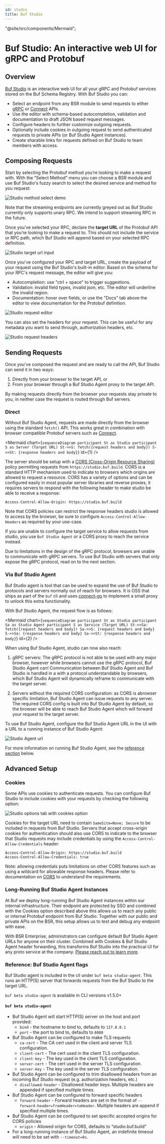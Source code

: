 ```yaml
---
id: studio
title: Buf Studio
---
```


"@site/src/components/Mermaid";

# Buf Studio: An interactive web UI for gRPC and Protobuf

## Overview

[Buf Studio](https://studio.buf.build) is an interactive web UI for all your
gRPC and Protobuf services stored on the Buf Schema Registry. With Buf Studio
you can:

- Select an endpoint from any BSR module to send requests to either
  [gRPC](#proxying) or [Connect](https://connect.build) APIs.
- Use the editor with schema-based autocompletion, validation and documentation
  to draft JSON based request messages.
- Configure headers to further customize outgoing requests.
- Optionally include cookies in outgoing request to send authenticated requests
  to private APIs (or Buf Studio Agent instances).
- Create sharable links for requests defined on Buf Studio to team members with
  access.

## Composing Requests

Start by selecting the Protobuf method you’re looking to make a request with.
With the “Select Method” menu you can choose a BSR module and use Buf Studio's
fuzzy search to select the desired service and method for you request:

<!-- TODO: make this into a gif -->
<Image alt="Studio method select demo" src="/img/bsr/studio-method-select.gif" width={90} />

Note that the streaming endpoints are currently greyed out as Buf Studio
currently only supports unary RPC. We intend to support streaming RPC in the
future.

Once you’ve selected your RPC, declare the **target URL** of the Protobuf API
that you’re looking to make a request to. This should not include the service or
RPC path, which Buf Studio will append based on your selected RPC definition.

<Image alt="Studio target url input" src="/img/bsr/studio-target-url.png" />

Once you've configured your RPC and target URL, create the payload of your
request using the Buf Studio's built-in editor. Based on the schema for your
RPC's request message, the editor will give you:

- Autocompletion: use "ctrl + space" to trigger suggestions.
- Validation: invalid field types, invalid json, etc. The editor will underline
  the invalid region.
- Documentation: hover over fields, or use the "Docs" tab above the editor to
  view documentation for the Protobuf definition.

<Image alt="Studio request editor" src="/img/bsr/studio-request-editor.gif" width={60} />

You can also set the headers for your request. This can be useful for any
metadata you want to send through, authorization headers, etc.

<Image alt="Studio request headers" src="/img/bsr/studio-request-headers.png" />

## Sending Requests

Once you've composed the request and are ready to call the API, Buf Studio can
send it in two ways:

1. Directly from your browser to the target API, or
2. From your browser through a Buf Studio Agent proxy to the target API.

By making requests directly from the browser your requests stay private to you,
in neither case the request is routed through Buf servers.

### Direct

Without Buf Studio Agent, requests are made directly from the browser using the
standard `fetch()` API. This works great in combination with browser compatible
Protobuf servers such as [Connect](https://connect.build/).

<Mermaid
chart={`sequenceDiagram participant St as Studio participant S as Server (Target URL) St->>S: fetch({request headers and body}) S->>St: {response headers and body}`}
id={1} />

The server should be setup with a
[CORS (Cross-Origin Resource Sharing)](https://developer.mozilla.org/en-US/docs/Web/HTTP/CORS)
policy permitting requests from `https://studio.buf.build`. CORS is a standard
HTTP mechanism used to indicate to browsers which origins are allowed to request
a resource. CORS has a variety of options and can be configured easily in most
popular server libraries and reverse proxies, it requires servers to respond
with the following header to make studio be able to receive a response:

```
Access-Control-Allow-Origin: https://studio.buf.build
```

Note that CORS policies can restrict the response headers studio is allowed to
access by the browser, be sure to configure `Access-Control-Allow-Headers` as
required by your use-case.

If you are unable to configure the target service to allow requests from studio,
you use `Buf Studio Agent` or a CORS proxy to reach the service instead.

Due to limitations in the design of the gRPC protocol, browsers are unable to
communicate with gRPC servers. To use Buf Studio with servers that only expose
the gRPC protocol, read on to the next section.

### Via Buf Studio Agent

Buf Studio agent is tool that can be used to expand the use of Buf Studio to
protocols and servers normally out of reach for browsers. It is OSS that ships
as part of the `buf` cli and uses
[connect-go](https://github.com/bufbuild/connect-go) to implement a small proxy
to unlock this extra functionality.

With Buf Studio Agent, the request flow is as follows:

<Mermaid
chart={`sequenceDiagram participant St as Studio participant Sa as Studio Agent participant S as Service (Target URL) St->>Sa: fetch({request headers and body}) Sa->>S: {request headers and body} S->>Sa: {response headers and body} Sa->>St: {response headers and body}`}
id={2} />

When using Buf Studio Agent, studio can now also reach:

1. gRPC servers: The gRPC protocol is not able to be used with any major
   browser, however while browsers cannot use the gRPC protocol, Buf Studio
   Agent can! Communication between Buf Studio Agent and Buf Studio is handled
   in a with a protocol understandable by browsers, which Buf Studio Agent will
   dynamically reframe to communicate with the target server.

2. Servers without the required CORS configuration: as CORS is abrowser specific
   limitation, Buf Studio Agent can issue requests to any server. The required
   CORS config is built into Buf Studio Agent by default, so the browser will be
   able to reach Buf Studio Agent which will forward your request to the target
   server.

To use Buf Studio Agent, configure the Buf Studio Agent URL in the UI with a URL
to a running instance of Buf Studio Agent:

<Image alt="Studio Agent url" src="/img/bsr/studio-agent-url.png" width={60} />

For more information on running Buf Studio Agent, see the
[reference section](#reference-studio-agent-flags) below.

## Advanced Setup

### Cookies

Some APIs use cookies to authenticate requests. You can configure Buf Studio to
include cookies with your requests by checking the following option:

<Image alt="Studio options tab with cookies option" src="/img/bsr/studio-cookies.png" />

Cookies for the target URL need to contain `SameSite=None; Secure` to be
included in requests from Buf Studio. Servers that accept cross-origin cookies
for authentication should also use CORS to indicate to the browser that Studio
requests may include credentials by using the `Access-Control-Allow-Credentials`
header:

```
Access-Control-Allow-Origin: https://studio.buf.build
Access-Control-Allow-Credentials: true
```

Note: allowing credentials puts limitations on other CORS features such as using
a wildcard for allowable response headers. Please refer to documentation on
[CORS](https://developer.mozilla.org/en-US/docs/Web/HTTP/CORS) to understand the
requirements.

### Long-Running Buf Studio Agent Instances

At Buf we deploy long-running Buf Studio Agent instances within our internal
infrastructure. Their endpoint are protected by SSO and combined with the
Cookies option described above this allows us to reach any public or internal
Protobuf endpoint from Buf Studio. Together with our public and private APIs on
the BSR, this setup allows us to test and debug any endpoint with ease.

With BSR Enterprise, administrators can configure default Buf Studio Agent URLs
for anyone on their cluster. Combined with Cookies & Buf Studio Agent header
forwarding, this transforms Buf Studio into the practical UI for any proto
service at the company.
[Please reach out to learn more](https://buf.build/request-a-demo/).

### Reference: Buf Studio Agent flags

Buf Studio agent is included in the cli under `buf beta studio-agent`. This runs
an HTTP(S) server that forwards requests from the Buf Studio to the target URL.

`buf beta studio-agent` is available in CLI versions v1.5.0+

#### `buf beta studio-agent`

- Buf Studio Agent will start HTTP(S) server on the host and port provided:
  - `bind` - the hostname to bind to, defaults to `127.0.0.1`
  - `port` - the port to bind to, defaults to `8080`
- Buf Studio Agent can be configured to make TLS requests
  - `ca-cert` - The CA cert used in the client and server TLS configuration.
  - `client-cert` - The cert used in the client TLS configuration.
  - `client-key` - The key used in the client TLS configuration.
  - `server-cert` - The cert used in the server TLS configuration.
  - `server-key` - The key used in the server TLS configuration.
- Buf Studio Agent can be configured to trim disallowed headers from an incoming
  Buf Studio request (e.g. authorization headers, etc.)
  - `disallowed-header` - Disallowed header keys. Multiple headers are appended
    if specified multiple times.
- Buf Studio Agent can be configured to forward specific headers
  - `forward-header` - Forward headers are set in the format of
    `--forward-header=fromHeader=toHeader`. Multiple headers are append if
    specified multiple times.
- Buf Studio Agent can be configured to set specific accepted origins for CORS
  policies
  - `origin` - Allowed origin for CORS, defaults to “studio.buf.build”
- For a long-running instance of Buf Studio Agent, an indefinite timeout will
  need to be set with `--timeout=0s`.
